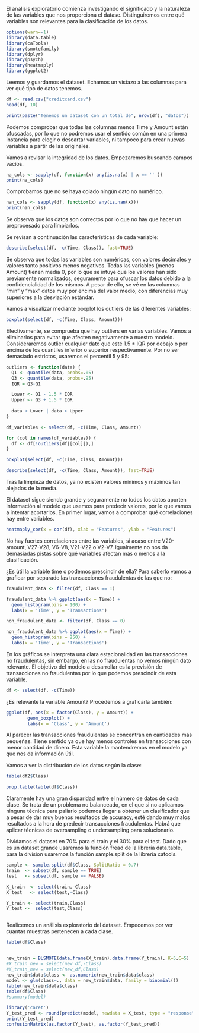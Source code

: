El análisis exploratorio comienza investigando el significado y la naturaleza de 
las variables que nos proporciona el datase. Distinguiremos entre qué variables 
son relevantes para la clasificación de los datos.

```r
options(warn=-1)
library(data.table)
library(caTools)
library(smotefamily)
library(dplyr)
library(psych)
library(heatmaply)
library(ggplot2)
```

Leemos y guardamos el dataset. Echamos un vistazo a las columnas para ver qué tipo
de datos tenemos.

```r
df <- read.csv("creditcard.csv")
head(df, 10)
```

```r
print(paste("Tenemos un dataset con un total de", nrow(df), "datos"))
```

Podemos comprobar que todas las columnas menos Time y Amount están ofuscadas, por
lo que no podremos usar el sentido común en una primera instancia para elegir o 
descartar variables, ni tampoco para crear nuevas variables a partir de las originales.

Vamos a revisar la integridad de los datos. Empezaremos buscando campos vacíos.

```r
na_cols <- sapply(df, function(x) any(is.na(x) | x == '' ))
print(na_cols)
```

Comprobamos que no se haya colado ningún dato no numérico.

```r
nan_cols <- sapply(df, function(x) any(is.nan(x)))
print(nan_cols)
```

Se observa que los datos son correctos por lo que no hay que hacer un preprocesado
para limpiarlos.

Se revisan a continuación las características de cada variable:

```r
describe(select(df, -c(Time, Class)), fast=TRUE)
```

Se observa que todas las variables son numéricas, con valores decimales y valores tanto 
positivos menos negativos. Todas las variables (menos Amount) tienen media 0, por lo que se intuye
que los valores han sido previamente normalizados, seguramente para ofuscar los
datos debido a la confidencialidad de los mismos. A pesar de ello, se vé en las 
columnas "min" y "max" datos muy por encima del valor medio, con diferencias muy 
superiores a la desviación estándar.

Vamos a visualizar mediante boxplot los outliers de las diferentes variables:

```r
boxplot(select(df, -c(Time, Class, Amount)))
```

Efectivamente, se comprueba que hay outliers en varias variables. Vamos a 
eliminarlos para evitar que afecten negativamente a nuestro modelo. Consideraremos
outlier cualquier dato que esté 1.5 * IQR por debajo o por encima de los cuantiles
inferior o superior respectivamente. Por no ser demasiado estrictos, usaremos el 
percentil 5 y 95:

```r
outliers <- function(data) {
  Q1 <- quantile(data, probs=.05)
  Q3 <- quantile(data, probs=.95)
  IQR = Q3-Q1

  Lower <- Q1 - 1.5 * IQR
  Upper <- Q3 + 1.5 * IQR 
  
  data < Lower | data > Upper
}

df_variables <- select(df, -c(Time, Class, Amount))

for (col in names(df_variables)) {
  df <- df[!outliers(df[[col]]),]
}

```

```r
boxplot(select(df, -c(Time, Class, Amount)))
```

```r
describe(select(df, -c(Time, Class, Amount)), fast=TRUE)
```

Tras la limpieza de datos, ya no existen valores mínimos y
máximos tan alejados de la media.

El dataset sigue siendo grande y seguramente no todos los datos aporten información 
al modelo que usemos para predecir valores, por lo que vamos a intentar acortarlos. 
En primer lugar, vamos a comprobar qué correlaciones hay entre variables.

```r
heatmaply_cor(x = cor(df), xlab = "Features", ylab = "Features")
```

No hay fuertes correlaciones entre las variables, si acaso entre V20-amount,
V27-V28, V6-V8, V21-V22 o V2-V7. Igualmente no nos da demasiadas pistas sobre qué
variables afectan más o menos a la clasificación.

¿Es útil la variable time o podemos prescindir de ella? Para saberlo vamos a graficar
por separado las transacciones fraudulentas de las que no:

```r
fraudulent_data <- filter(df, Class == 1)

fraudulent_data %>% ggplot(aes(x = Time)) +
  geom_histogram(bins = 100) +
  labs(x = 'Time', y = 'Transactions')
```

```r
non_fraudulent_data <- filter(df, Class == 0)

non_fraudulent_data %>% ggplot(aes(x = Time)) +
  geom_histogram(bins = 250) +
  labs(x = 'Time', y = 'Transactions')
```

En los gráficos se interpreta una clara estacionalidad en las transacciones no
fraudulentas, sin embargo, en las no fraudulentas no vemos ningún dato relevante.
El objetivo del modelo a desarrollar es la previsión de transacciones no fraudulentas
por lo que podemos prescindir de esta variable.

```r
df <- select(df, -c(Time))
```

¿Es relevante la variable Amount? Procedemos a graficarla también:

```r
ggplot(df, aes(x = factor(Class), y = Amount)) + 
        geom_boxplot() + 
        labs(x = 'Class', y = 'Amount')
```
Al parecer las transacciones fraudulentas se concentran en cantidades más pequeñas.
Tiene sentido ya que hay menos controles en transacciones con menor cantidad de 
dinero. Esta variable la mantendremos en el modelo ya que nos da información útil.


Vamos a ver la distribución de los datos según la clase:

```r
table(df2$Class)
```


```r
prop.table(table(df$Class))
```

Claramente hay una gran disparidad entre el número de datos de cada clase. Se trata
de un problema no balanceado, en el que si no aplicamos ninguna técnica para paliarlo
podemos llegar a obtener un clasificador que a pesar de dar muy buenos resultados
de accuracy, esté dando muy malos resultados a la hora de predecir transacciones
fraudulentas. Habrá que aplicar técnicas de oversampling o undersampling para solucionarlo.





Dividamos el dataset en 70% para el train y el 30% para el test. Dado que es un
dataset grande usaremos la función fread de la librería data.table, para la division 
usaremos la función sample.split de la libreria catools.

```r
sample <- sample.split(df$Class, SplitRatio = 0.7)
train  <- subset(df, sample == TRUE)
test   <- subset(df, sample == FALSE)

X_train  <- select(train,-Class)
X_test   <- select(test,-Class)

Y_train <- select(train,Class)
Y_test <-  select(test,Class)



```

Realicemos un análisis exploratorio del dataset. Empecemos por ver cuantas muestras pertenecen a cada clase.

```r
table(df$Class)
```


```r

```


```r
new_train = BLSMOTE(data.frame(X_train),data.frame(Y_train), K=5,C=5)
#X_train_new = select(new_df,-Class)
#Y_train_new = select(new_df,Class)
new_train$data$class <- as.numeric(new_train$data$class)
model <- glm(class~., data = new_train$data, family = binomial())
table(new_train$data$class)
table(df$Class)
#summary(model)
```
```r
library('caret')
Y_test_pred <- round(predict(model, newdata = X_test, type = "response") , 0)
print(Y_test_pred)
confusionMatrix(as.factor(Y_test), as.factor(Y_test_pred))
```
```r

```

```r

```

